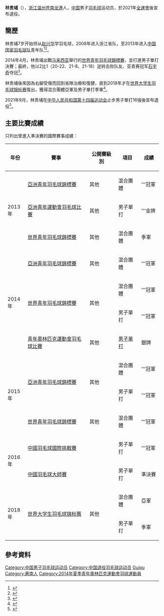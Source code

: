 {{noteTA|G1=Badminton}}
{{Infobox 羽球選手
| playername              = 林贵埔
| image                   = 
| size                    = 
| caption                 = 
| birth_name              =
| date_of_birth           = {{birth_date_and_age|1997|4|21}}
| place_of_birth          = {{CHN}}[[浙江省|浙江省]][[温州市|温州市]]<br/>[[苍南县|苍南县]][[龙港镇_(苍南县)|龙港镇]]
| residence               =
| height                  = 
| weight                  = 
| handedness              = 
| country                 = {{CHN}}
| years_intldebut         =
| years_started           = 
| coach                   = 
| event                   = 男子單打
| highest_ranking         = 第91位
| date_of_highest_ranking = 2016年4月7日<ref name="ranking">{{cite web|url=http://bwfcontent.tournamentsoftware.com/ranking/player.aspx?id=11968&player=990140|title=BWF World Ranking - Ranking of LIN Gui Pu (58500)|language=en|publisher=世界羽毛球聯合會}}</ref>
| current_ranking         = 現已退役
| date_of_current_ranking = 
| played                  = 69勝–22負（男單）
| titles                  = 
| bwf_profile             = F6E846A1-3EB7-4E49-A438-5E16F4259D81
| bwf_id                  = 58500
| updated                 = 2019年8月18日
}}
{{MedalTableTop|width=286px}}
{{MedalSport | 男子[[羽毛球|羽毛球]]}}
{{MedalCountry | {{CHN}}}}
{{MedalCompetition | [[青年奧林匹克運動會|青年奧林匹克運動會]]}}
{{MedalSilver| [[2014年夏季青年奧林匹克運動會|2014年 南京]] | [[2014年夏季青年奧林匹克運動會羽毛球男子單打比賽|男子單打]] }}
{{MedalCompetition | [[世界大学生羽毛球锦标赛|世界大学生羽毛球锦标赛]]}}
{{MedalSilver| [[2018年世界大学生羽毛球锦标赛|2018年 吉隆坡]] | 混合團體 }}
{{MedalBronze| [[2018年世界大学生羽毛球锦标赛|2018年 吉隆坡]] | 男子單打 }}
{{MedalCompetition | [[世界青年羽毛球錦標賽|世界青年羽毛球錦標賽]]}}
{{MedalBronze| [[2013年世界青年羽毛球錦標賽|2013年 曼谷]] | 混合團體 }}
{{MedalGold  | [[2014年世界青年羽毛球錦標賽|2014年 亞羅士打]] | 混合團體 }}
{{MedalGold  | [[2014年世界青年羽毛球錦標賽|2014年 亞羅士打]] | 男子單打 }}
{{MedalGold  | [[2015年世界青年羽毛球錦標賽|2015年 利馬]] | 混合團體 }}
{{MedalCompetition | [[亞洲青年運動會|亞洲青年運動會]]}}
{{MedalGold  | [[2013年亞洲青年運動會羽毛球比賽|2013年 南京]] | 男子單打 }}
{{MedalCompetition | [[亞洲青年羽毛球錦標賽|亞洲青年羽毛球錦標賽]]}}
{{MedalGold  | [[2013年亞洲青年羽毛球錦標賽|2013年 亞庇]] | 混合團體 }}
{{MedalGold  | [[2014年亞洲青年羽毛球錦標賽|2014年 臺北]] | 混合團體 }}
{{MedalGold  | [[2015年亞洲青年羽毛球錦標賽|2015年 曼谷]] | 混合團體 }}
{{MedalGold  | [[2015年亞洲青年羽毛球錦標賽|2015年 曼谷]] | 男子單打 }}
{{MedalBottom}}
'''林贵埔'''（{{bd|1997年|4月21日|catIdx=L林}}），[[浙江|浙江]][[温州|温州]][[苍南|苍南]][[龙港市|龙港]]人，[[中国|中国]]男子[[羽毛球|羽毛球]]运动员，於2021年[[中华人民共和国第十四届运动会|全運會]]後宣布退役。

== 簡歷 ==
林贵埔7岁开始师从[[赵兴华|赵兴华]]学羽毛球，2008年进入浙江省队，至2013年进入[[中国国家羽毛球队|中国国家羽毛球队]]青年队<ref>{{cite news|title=温州晚报2014年3月10日|url=http://wzwb.66wz.com/html/2014-03/10/content_1608192.htm|newspaper=温州网|date=2014-03-10|language=zh-cn|deadurl=yes|archiveurl=https://archive.today/20140422060739/http://wzwb.66wz.com/html/2014-03/10/content_1608192.htm|archivedate=2014年4月22日|access-date=2014年4月22日}}</ref><ref>{{cite news|title=世界青少年羽毛球锦标赛激战马来西亚温籍小将林贵埔杀入决赛|url=http://epaper.wzdsb.net/Html/2014-04-18/16/content_3.html|newspaper=温州都市报|date=2014-04-18|deadurl=yes|archiveurl=https://archive.today/20140422060739/http://epaper.wzdsb.net/Html/2014-04-18/16/content_3.html|archivedate=2014-04-22|language=zh-cn|access-date=2014-04-22}}</ref>。

2014年4月，林贵埔出戰[[马来西亚|马来西亚]]舉行的[[2014年世界青年羽毛球錦標賽|世界青年羽毛球錦標賽]]，並打進男子單打決賽；最終，他以2比1（20-22、21-8、21-18）逆转击败队友、亚青赛冠军[[石宇奇|石宇奇]]夺冠<ref>{{cite news|title=温州羽毛球小将林贵埔： 回国后，吃皮皮虾犒劳自己|url=http://www.wzrb.com.cn/article543333show.html|newspaper=温州晚报|date=2014-04-20|language=zh-cn|accessdate=2014-04-22|archive-date=2020-09-29|archive-url=https://web.archive.org/web/20200929201941/http://www.wzrb.com.cn/article543333show.html|dead-url=no}}</ref>。

林贵埔後來因為右腳受傷而回到省隊治療和復健，直到2018年才在[[2018年世界大学生羽毛球锦标赛|世界大学生羽毛球锦标赛]]復出，獲得混合團體亞軍及男子單打季軍<ref>{{cite news|title=林贵埔还有一颗勇敢的心 被脚伤折磨两年的羽球新星复出|url=http://zjnews.zjol.com.cn/zjnews/hznews/201811/t20181106_8669867.shtml|publisher=浙江在线|date=2018-11-06|language=zh-cn|accessdate=2019-08-17|archive-date=2019-08-17|archive-url=https://web.archive.org/web/20190817164528/http://zjnews.zjol.com.cn/zjnews/hznews/201811/t20181106_8669867.shtml|dead-url=no}}</ref>。

2021年9月，林贵埔在[[中华人民共和国第十四届运动会|中华人民共和国第十四届运动会]]止步男子單打16強後宣布退役<ref>{{cite news|title=“小林丹”林贵埔宣布退役，曾与石宇奇齐名|url=https://wap.xinmin.cn/content/32028291.html|publisher=[[新民晚报|新民晚报]]|date=2021-09-16|language=zh-cn|accessdate=2022-05-30}}</ref>。

==主要比賽成績==
只列出曾進入準決賽的國際賽事成績：
{| class=wikitable style="text-align:center; font-size:small;" 
!width="50"|年份
!width="190"|賽事
!width="80"|公開賽級別
!width="60"|項目
!width="50"|成績
|-
!rowspan="3"|2013年
|[[2013年亞洲青年羽毛球錦標賽|亞洲青年羽毛球錦標賽]]
|其他
|混合團體
|bgcolor="gold"|'''冠軍
|-
|[[2013年亞洲青年運動會羽毛球比賽|亞洲青年運動會羽毛球比賽]]
|其他
|男子單打
|bgcolor="gold"|'''金牌
|-
|[[2013年世界青年羽毛球錦標賽|世界青年羽毛球錦標賽]]
|其他
|混合團體
|bgcolor="#b8860b"|季軍
|-
!rowspan="4"|2014年
|[[2014年亞洲青年羽毛球錦標賽|亞洲青年羽毛球錦標賽]]
|其他
|混合團體
|bgcolor="gold"|'''冠軍
|-
|rowspan="2"|[[2014年世界青年羽毛球錦標賽|世界青年羽毛球錦標賽]]
|rowspan="2"|其他
|混合團體
|bgcolor="gold"|'''冠軍
|-
|男子單打
|bgcolor="gold"|'''冠軍
|-
|[[2014年夏季青年奧林匹克運動會羽毛球比賽|青年奧林匹克運動會羽毛球比賽]]
|其他
|[[2014年夏季青年奧林匹克運動會羽毛球男子單打比賽|男子單打]]
|bgcolor="silver"|銀牌
|-
!rowspan="3"|2015年
|rowspan="2"|[[2015年亞洲青年羽毛球錦標賽|亞洲青年羽毛球錦標賽]]
|rowspan="2"|其他
|混合團體
|bgcolor="gold"|'''冠軍
|-
|男子單打
|bgcolor="gold"|'''冠軍
|-
|[[2015年世界青年羽毛球錦標賽|世界青年羽毛球錦標賽]]
|其他
|混合團體
|bgcolor="gold"|'''冠軍
|-
!rowspan="2"|2016年
|[[2016年中國羽毛球國際挑戰賽|中國羽毛球國際挑戰賽]]
|{{BWFIC}}
|男子單打
|bgcolor="gold"|'''冠軍
|-
|[[2016年中國羽毛球大師賽|中國羽毛球大師賽]]
|{{BWFGPG}}
|男子單打
|bgcolor="#b8860b"|準決賽
|-
!rowspan="2"|2018年
|rowspan="2"|[[2018年世界大学生羽毛球锦标赛|世界大学生羽毛球锦标赛]]
|rowspan="2"|其他
|混合團體
|bgcolor="silver"|亞軍
|-
|男子單打
|bgcolor="#b8860b"|季軍
|}
{{BWF賽事級別索引}}

==參考資料==
{{Reflist}}

{{DEFAULTSORT:Lin Guipu}}
[[Category:中国男子羽毛球运动员|Category:中国男子羽毛球运动员]]
[[Category:中国退役羽毛球运动员|Category:中国退役羽毛球运动员]]
[[Category:林姓|Guipu]]
[[Category:蒼南人|Category:蒼南人]]
[[Category:2014年夏季青年奧林匹克運動會羽球運動員|Category:2014年夏季青年奧林匹克運動會羽球運動員]]
